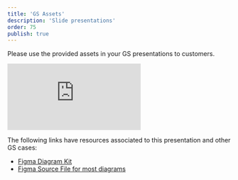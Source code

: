 ```yaml
---
title: 'GS Assets'
description: 'Slide presentations'
order: 75
publish: true
---
```



Please use the provided assets in your GS presentations to customers.

<Embed variant='embed.slides' src="https://docs.google.com/presentation/d/e/2PACX-1vSAtrN5QKqpKuxYycdkNLCS1sLpevOojCvnYHkYieT3OTi3SRWgcpjl4DjcxoD4i78fE6hlSIB6q_yH/embed?start=false&loop=false&delayms=5000"/>


The following links have resources associated to this presentation and other GS cases:

* [Figma Diagram Kit](https://www.figma.com/file/md4pd0AQswjrSAC4GJ9EeV/diagram-kit?node-id=0%3A1&viewport=236%2C355%2C1)
* [Figma Source File for most diagrams](https://www.figma.com/file/i1bkFMjkUpjPEfQG0Wdywa/gs-diagrams-assets?node-id=167%3A1930&viewport=519%2C396%2C1)
